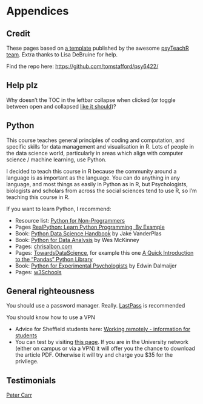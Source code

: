 # Appendices {-} 


## Credit

These pages based on [a template](https://psyteachr.github.io/book-template/) published by the awesome [psyTeachR team](https://psyteachr.github.io/about/). Extra thanks to Lisa DeBruine for help.

Find the repo here: [https://github.com/tomstafford/psy6422/](https://github.com/tomstafford/psy6422/)


## Help plz

Why doesn't the TOC in the leftbar collapse when clicked (or toggle between open and collapsed [like it should](https://psyteachr.github.io/book-template/))?


## Python

This course teaches general principles of coding and computation, and specific skills for data management and visualisation in R. Lots of people in the data science world, particularly in areas which align with computer science / machine learning, use Python.

I decided to teach this course in R because the community around a language is as important as the language. You can do anything in any language, and most things as easily in Python as in R, but Psychologists, biologists and scholars from across the social sciences tend to use R, so I'm teaching this course in R.

If you want to learn Python, I recommend:

* Resource list: [Python for Non-Programmers](https://wiki.python.org/moin/BeginnersGuide/NonProgrammers)
* Pages [RealPython: Learn Python Programming, By Example](https://realpython.com/start-here/)
* Book: [Python Data Science Handbook](https://jakevdp.github.io/PythonDataScienceHandbook/) by Jake VanderPlas
* Book: [Python for Data Analysis](https://wesmckinney.com/pages/book.html) by Wes McKinney
* Pages: [chrisalbon.com](https://chrisalbon.com/)
* Pages: [TowardsDataScience](https://towardsdatascience.com), for example this one [A Quick Introduction to the “Pandas” Python Library](https://towardsdatascience.com/a-quick-introduction-to-the-pandas-python-library-f1b678f34673)
* Book: [Python for Experimental Psychologists](http://www.pygaze.org/pep/) by Edwin Dalmaijer
* Pages: [w3Schools](https://www.w3schools.com/python/default.asp)

## General righteousness

You should use a password manager. Really. [LastPass](https://www.lastpass.com) is recommended

You should know how to use a VPN

* Advice for Sheffield students here: [Working remotely - information for students](https://www.sheffield.ac.uk/it-services/remote/students)
* You can test by visiting [this page](https://journals.sagepub.com/doi/full/10.1177/0956797613511466). If you are in the University network (either on campus or via a VPN) it will offer you the chance to download the article PDF. Otherwise it will try and charge you $35 for the privilege.


## Testimonials

[Peter Carr](https://www.sheffield.ac.uk/psychology/prospectivepg/masters/stories/peter-carr-1.817457)